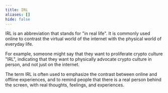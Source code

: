 ```yaml
---
title: IRL
aliases: []
hide: false
---
```




IRL is an abbreviation that stands for "in real life". It is commonly used online to contrast the virtual world of the internet with the physical world of everyday life.

For example, someone might say that they want to proliferate crypto culture "IRL", indicating that they want to physically advocate crypto culture in person, and not just on the internet.

The term IRL is often used to emphasize the contrast between online and offline experiences, and to remind people that there is a real person behind the screen, with real thoughts, feelings, and experiences.
